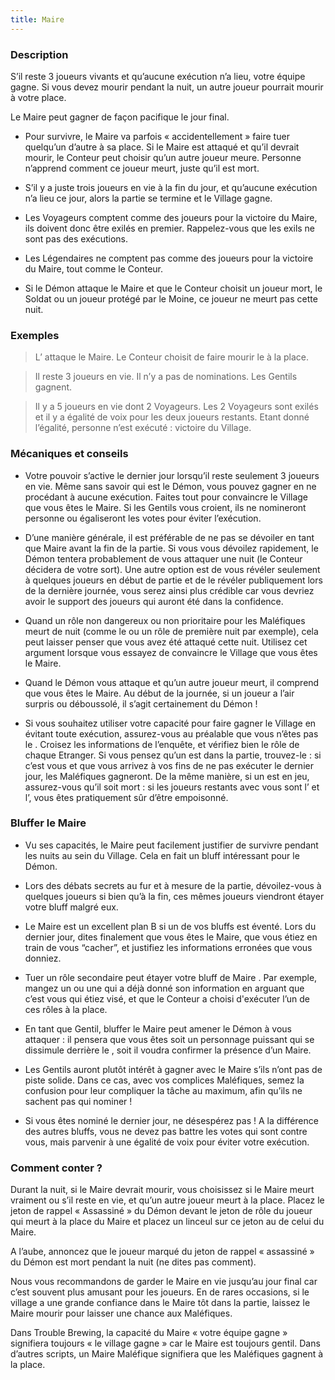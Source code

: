 ```yaml
---
title: Maire
---
```



<Role MAIRE header />

### Description

S’il reste 3 joueurs vivants et qu’aucune exécution n’a lieu, votre équipe gagne. Si vous devez mourir pendant la nuit, un autre joueur pourrait mourir à votre place.

Le Maire peut gagner de façon pacifique le jour final.

-	Pour survivre, le Maire va parfois « accidentellement » faire tuer quelqu’un d’autre à sa place. Si le Maire est attaqué et qu’il devrait mourir, le Conteur peut choisir qu’un autre joueur meure. Personne n’apprend comment ce joueur meurt, juste qu’il est mort.

-	S’il y a juste trois joueurs en vie à la fin du jour, et qu’aucune exécution n’a lieu ce jour, alors la partie se termine et le Village gagne.

-	Les Voyageurs comptent comme des joueurs pour la victoire du Maire, ils doivent donc être exilés en premier. Rappelez-vous que les exils ne sont pas des exécutions. 

-	Les Légendaires ne comptent pas comme des joueurs pour la victoire du Maire, tout comme le Conteur.

-	Si le Démon attaque le Maire et que le Conteur choisit un joueur mort, le Soldat ou un joueur protégé par le Moine, ce joueur ne meurt pas cette nuit.

### Exemples

> L’<Role IMP /> attaque le Maire. Le Conteur choisit de faire mourir le <Role GARDIEN /> à la place.

> Il reste 3 joueurs en vie. Il n’y a pas de nominations. Les Gentils gagnent.

> Il y a 5 joueurs en vie dont 2 Voyageurs. Les 2 Voyageurs sont exilés et il y a égalité de voix pour les deux joueurs restants. Etant donné l’égalité, personne n’est exécuté : victoire du Village.

### Mécaniques et conseils

- Votre pouvoir s’active le dernier jour lorsqu’il reste seulement 3 joueurs en vie. Même sans savoir qui est le Démon, vous pouvez gagner en ne procédant à aucune exécution. Faites tout pour convaincre le Village que vous êtes le Maire. Si les Gentils vous croient, ils ne nomineront personne ou égaliseront les votes pour éviter l’exécution.

- D’une manière générale, il est préférable de ne pas se dévoiler en tant que Maire avant la fin de la partie. Si vous vous dévoilez rapidement, le Démon tentera probablement de vous attaquer une nuit (le Conteur décidera de votre sort). Une autre option est de vous révéler seulement à quelques joueurs en début de partie et de le révéler publiquement lors de la dernière journée, vous serez ainsi plus crédible car vous devriez avoir le support des joueurs qui auront été dans la confidence.

- Quand un rôle non dangereux ou non prioritaire pour les Maléfiques meurt de nuit (comme le <Role MAJORDOME /> ou un rôle de première nuit par exemple), cela peut laisser penser que vous avez été attaqué cette nuit. Utilisez cet argument lorsque vous essayez de convaincre le Village que vous êtes le Maire.

- Quand le Démon vous attaque et qu’un autre joueur meurt, il comprend que vous êtes le Maire. Au début de la journée, si un joueur a l’air surpris ou déboussolé, il s’agit certainement du Démon !

- Si vous souhaitez utiliser votre capacité pour faire gagner le Village en évitant toute exécution, assurez-vous au préalable que vous n’êtes pas le <Role SOULARD />. Croisez les informations de l’enquête, et vérifiez bien le rôle de chaque Etranger. Si vous pensez qu’un <Role SOULARD /> est dans la partie, trouvez-le : si c’est vous et que vous arrivez à vos fins de ne pas exécuter le dernier jour, les Maléfiques gagneront. De la même manière, si un <Role EMPOISONNEUR /> est en jeu, assurez-vous qu’il soit mort : si les joueurs restants avec vous sont l’<Role IMP /> et l’<Role EMPOISONNEUR />, vous êtes pratiquement sûr d’être empoisonné.

### Bluffer le Maire

- Vu ses capacités, le Maire peut facilement justifier de survivre pendant les nuits au sein du Village. Cela en fait un bluff intéressant pour le Démon.

- Lors des débats secrets au fur et à mesure de la partie, dévoilez-vous à quelques joueurs si bien qu’à la fin, ces mêmes joueurs viendront étayer votre bluff malgré eux.

- Le Maire est un excellent plan B si un de vos bluffs est éventé. Lors du dernier jour, dites finalement que vous êtes le Maire, que vous étiez en train de vous “cacher”, et justifiez les informations erronées que vous donniez.

- Tuer un rôle secondaire peut étayer votre bluff de Maire . Par exemple, mangez un <Role RECLUS /> ou une <Role LAVANDIERE /> qui a déjà donné son information en arguant que c’est vous qui étiez visé, et que le Conteur a choisi d'exécuter l’un de ces rôles à la place.

- En tant que Gentil, bluffer le Maire peut amener le Démon à vous attaquer : il pensera que vous êtes soit un personnage puissant qui se dissimule derrière le <Role MOINE />, soit il voudra confirmer la présence d’un Maire.

- Les Gentils auront plutôt intérêt à gagner avec le Maire s’ils n’ont pas de piste solide. Dans ce cas, avec vos complices Maléfiques, semez la confusion pour leur compliquer la tâche au maximum, afin qu’ils ne sachent pas qui nominer !

- Si vous êtes nominé le dernier jour, ne désespérez pas ! A la différence des autres bluffs, vous ne devez pas battre les votes qui sont contre vous, mais parvenir à une égalité de voix pour éviter votre exécution.

### Comment conter ?

Durant la nuit, si le Maire devrait mourir, vous choisissez si le Maire meurt vraiment ou s’il reste en vie, et qu’un autre joueur meurt à la place. Placez le jeton de rappel « Assassiné » du Démon devant le jeton de rôle du joueur qui meurt à la place du Maire et placez un linceul sur ce jeton au de celui du Maire.

A l’aube, annoncez que le joueur marqué du jeton de rappel « assassiné » du Démon est mort pendant la nuit (ne dites pas comment).

Nous vous recommandons de garder le Maire en vie jusqu’au jour final car c’est souvent plus amusant pour les joueurs. En de rares occasions, si le village a une grande confiance dans le Maire tôt dans la partie, laissez le Maire mourir pour laisser une chance aux Maléfiques.

Dans Trouble Brewing, la capacité du Maire « votre équipe gagne » signifiera toujours « le village gagne » car le Maire est toujours gentil. Dans d’autres scripts, un Maire Maléfique signifiera que les Maléfiques gagnent à la place.